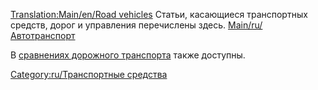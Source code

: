 [[Translation:Main/en/Road vehicles]]{{en/-}}
Статьи, касающиеся транспортных средств, дорог и управления  перечислены здесь.
[[Main/ru/Автотранспорт]]

В [[Main/ru/Сравнение дорожного транспорта|cравнениях дорожного транспорта]] также доступны.

[[Category:ru/Транспортные средства]]